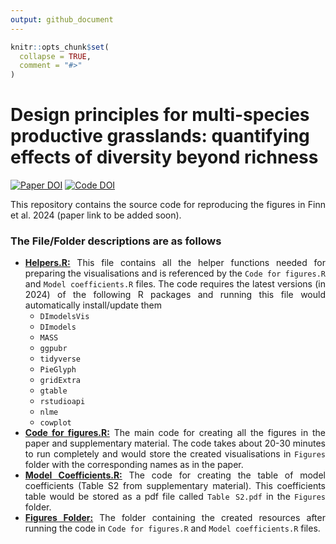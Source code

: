 ```yaml
---
output: github_document
---
```


<!-- README.md is generated from README.Rmd. Please edit that file -->
```r
knitr::opts_chunk$set(
  collapse = TRUE,
  comment = "#>"
)
```

# Design principles for multi-species productive grasslands: quantifying effects of diversity beyond richness

<!-- badges: start -->
[![Paper DOI](https://img.shields.io/badge/Paper_DOI-To_be_added_soon-green)]()
[![Code DOI](https://img.shields.io/badge/Code_DOI-10.5281/zenodo.10953302-blue)](https://zenodo.org/doi/10.5281/zenodo.10953302) 
<!-- badges: end -->

<div style="text-align: justify">
This repository contains the source code for reproducing the figures in Finn et al. 2024 (paper link to be added soon).

### The File/Folder descriptions are as follows

+ <u>**Helpers.R:**</u> This file contains all the helper functions needed for preparing the visualisations and is referenced by the `Code for figures.R` and `Model coefficients.R` files. The code requires the latest versions (in 2024) of the following R packages and running this file would automatically install/update them
  - `DImodelsVis`
  - `DImodels` 
  - `MASS` 
  - `ggpubr`
  - `tidyverse` 
  - `PieGlyph` 
  - `gridExtra` 
  - `gtable` 
  - `rstudioapi` 
  - `nlme` 
  - `cowplot`
+ <u>**Code for figures.R:**</u> The main code for creating all the figures in the paper and supplementary material. The code takes about 20-30 minutes to run completely and would store the created visualisations in `Figures` folder with the corresponding names as in the paper.
+ <u>**Model Coefficients.R:**</u> The code for creating the table of model coefficients (Table S2 from supplementary material). This coefficients table would be stored as a pdf file called `Table S2.pdf` in the `Figures` folder.
+ <u>**Figures Folder:**</u> The folder containing the created resources after running the code in `Code for figures.R` and `Model coefficients.R` files.
</div>
